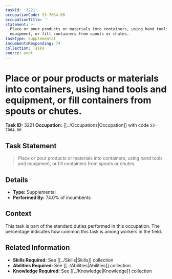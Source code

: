 ```yaml
---
taskId: '3221'
occupationCode: 53-7064.00
occupationTitle: ''
statement: >-
  Place or pour products or materials into containers, using hand tools and
  equipment, or fill containers from spouts or chutes.
taskType: Supplemental
incumbentsResponding: 74
collection: Tasks
source: onet
---
```

# Place or pour products or materials into containers, using hand tools and equipment, or fill containers from spouts or chutes.

**Task ID:** 3221
**Occupation:** [[../Occupations|Occupation]] with code `53-7064.00`

## Task Statement

> Place or pour products or materials into containers, using hand tools and equipment, or fill containers from spouts or chutes.

## Details

- **Type:** Supplemental
- **Performed By:** 74.0% of incumbents

## Context

This task is part of the standard duties performed in this occupation. The percentage indicates how common this task is among workers in the field.

## Related Information

- **Skills Required:** See [[../Skills|Skills]] collection
- **Abilities Required:** See [[../Abilities|Abilities]] collection
- **Knowledge Required:** See [[../Knowledge|Knowledge]] collection
